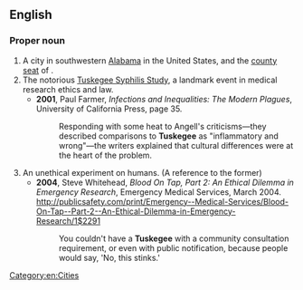 ==English==

===Proper noun===
{{wikipedia|Tuskegee (disambiguation)|Tuskegee}}
{{en-proper noun}}
# A city in southwestern [[Alabama]] in the United States, and the [[county seat]] of {{l|en|Macon County}}.
# The notorious [[w:Tuskegee syphilis experiment|Tuskegee Syphilis Study]], a landmark event in medical research ethics and law.
#* '''2001''', Paul Farmer, ''Infections and Inequalities: The Modern Plagues'', University of California Press, page 35.
#*: Responding with some heat to Angell's criticisms—they described comparisons to '''Tuskegee''' as "inflammatory and wrong"—the writers explained that cultural differences were at the heart of the problem.
# An unethical experiment on humans. (A reference to the former)
#* '''2004''', Steve Whitehead, ''Blood On Tap, Part 2: An Ethical Dilemma in Emergency Research'', Emergency Medical Services, March 2004. [[http://publicsafety.com/print/Emergency--Medical-Services/Blood-On-Tap--Part-2--An-Ethical-Dilemma-in-Emergency-Research/1$2291]]
#*: You couldn't have a '''Tuskegee''' with a community consultation requirement, or even with public notification, because people would say, 'No, this stinks.'

{{C|en|Alabama, USA}}

[[Category:en:Cities]]
